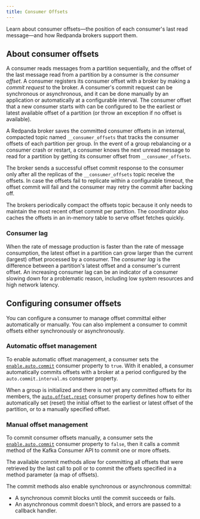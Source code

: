 ```yaml
---
title: Consumer Offsets
---
```


<head>
    <meta name="title" content="Consumer Offsets | Redpanda Docs"/>
    <meta name="description" content="Learn about consumer offsets, the position of each consumer's last read message, and how Redpanda brokers support them."/>
    <link rel="canonical" href="https://docs.redpanda.com/docs/develop/consume-data/consumer-offsets/" />
</head>

Learn about consumer offsets&mdash;the position of each consumer's last read message&mdash;and how Redpanda brokers support them.

## About consumer offsets

A consumer reads messages from a partition sequentially, and the offset of the last message read from a partition by a consumer is the _consumer offset_. A consumer registers its consumer offset with a broker by making a _commit request_ to the broker. A consumer's commit request can be synchronous or asynchronous, and it can be done manually by an application or automatically at a configurable interval. The consumer offset that a new consumer starts with can be configured to be the earliest or latest available offset of a partition (or throw an exception if no offset is available).

A Redpanda broker saves the committed consumer offsets in an internal, compacted topic named `__consumer_offsets` that tracks the consumer offsets of each partition per group. In the event of a group rebalancing or a consumer crash or restart, a consumer knows the next unread message to read for a partition by getting its consumer offset from `__consumer_offsets`.

The broker sends a successful offset commit response to the consumer only after all the replicas of the `__consumer_offsets` topic receive the offsets. In case the offsets fail to replicate within a configurable timeout, the offset commit will fail and the consumer may retry the commit after backing off. 

The brokers periodically compact the offsets topic because it only needs to maintain the most recent offset commit per partition. 
The coordinator also caches the offsets in an in-memory table to serve offset fetches quickly.

### Consumer lag

When the rate of message production is faster than the rate of message consumption, the latest offset in a partition can grow larger than the current (largest) offset processed by a consumer. The _consumer lag_ is the difference between a partition's latest offset and a consumer's current offset. An increasing consumer lag can be an indicator of a consumer slowing down for a problematic reason, including low system resources and high network latency.


## Configuring consumer offsets

You can configure a consumer to manage offset committal either automatically or manually. You can also implement a consumer to commit offsets either synchronously or asynchronously.

### Automatic offset management

To enable automatic offset management, a consumer sets the [`enable.auto.commit`](../consumer-properties#enableautocommit) consumer property to `true`. With it enabled, a consumer automatically commits offsets with a broker at a period configured by the `auto.commit.interval.ms` consumer property.

When a group is initialized and there is not yet any committed offsets for its members, the [`auto.offset.reset`](../consumer-properties#autooffsetreset) consumer property defines how to either automatically set (reset) the initial offset to the earliest or latest offset of the partition, or to a manually specified offset.   

### Manual offset management

To commit consumer offsets manually, a consumer sets the [`enable.auto.commit`](../consumer-properties#enableautocommit) consumer property to `false`, then it calls a commit method of the Kafka Consumer API to commit one or more offsets.

The available commit methods allow for committing all offsets that were retrieved by the last call to poll or to commit the offsets specified in a method parameter (a map of offsets). 

The commit methods also enable synchronous or asynchronous committal:
- A synchronous commit blocks until the commit succeeds or fails.
- An asynchronous commit doesn't block, and errors are passed to a callback handler.
